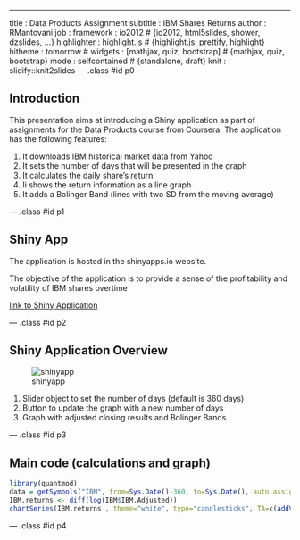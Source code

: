 ---
title       : Data Products Assignment 
subtitle    : IBM Shares Returns
author      : RMantovani 
job         : 
framework   : io2012        # {io2012, html5slides, shower, dzslides, ...}
highlighter : highlight.js  # {highlight.js, prettify, highlight}
hitheme     : tomorrow      # 
widgets     : [mathjax, quiz, bootstrap]  # {mathjax, quiz, bootstrap}
mode        : selfcontained # {standalone, draft}
knit        : slidify::knit2slides
--- .class #id p0

## Introduction

This presentation aims at introducing a Shiny application as part of assignments for the Data Products course from Coursera. The application has the following features:

1. It downloads IBM historical market data from Yahoo
2. It sets the number of days that will be presented in the graph 
3. It calculates the daily share's return
4. Ii shows the return information as a line graph
5. It adds a Bolinger Band (lines with two SD from the moving average)

--- .class #id p1

## Shiny App

The application is hosted in the shinyapps.io website. 

The objective of the application is to provide a sense of the profitability and volatility of IBM shares overtime  

[link to Shiny Application]( https://rcmantovani.shinyapps.io/IBMReturns) 

--- .class #id p2

## Shiny Application Overview 

![shinyapp](pic.png)

1. Slider object to set the number of days (default is 360 days)
2. Button to update the graph with a new number of days 
3. Graph with adjusted closing results and Bolinger Bands 

--- .class #id p3
 
## Main code (calculations and graph) 

```r
library(quantmod)
data = getSymbols("IBM", from=Sys.Date()-360, to=Sys.Date(), auto.assign=TRUE)
IBM.returns <- diff(log(IBM$IBM.Adjusted))
chartSeries(IBM.returns , theme="white", type="candlesticks", TA=c(addVo(),addBBands())) 

```

--- .class #id p4
  


